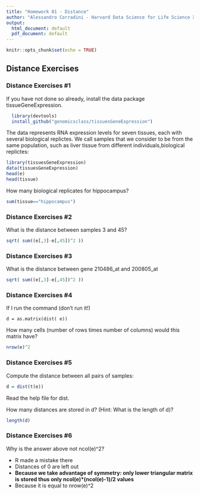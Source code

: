 ```yaml
---
title: "Homework 01 - Distance"
author: "Alessandro Corradini - Harvard Data Science for Life Science XSeries"
output:
  html_document: default
  pdf_document: default
---
```


```r
knitr::opts_chunk$set(echo = TRUE)
```

## Distance Exercises

### Distance Exercises #1

If you have not done so already, install the data package tissueGeneExpression.

```r
  library(devtools)
  install_github("genomicsclass/tissuesGeneExpression")
```

The data represents RNA expression levels for seven tissues, each with several biological replictes. We call samples that we consider to be from the same population, such as liver tissue from different individuals,biological replictes:

```r
library(tissuesGeneExpression)
data(tissuesGeneExpression)
head(e)
head(tissue)
```

How many biological replicates for hippocampus?

```r
sum(tissue=="hippocampus")
```

### Distance Exercises #2

What is the distance between samples 3 and 45?

```r
sqrt( sum((e[,3]-e[,45])^2 ))
```

### Distance Exercises #3

What is the distance between gene 210486_at and 200805_at

```r
sqrt( sum((e[,3]-e[,45])^2 ))
```

### Distance Exercises #4

If I run the command (don't run it!)

```
d = as.matrix(dist( e))
```

How many cells (number of rows times number of columns) would this matrix have?

```r
nrow(e)^2
```

### Distance Exercises #5

Compute the distance between all pairs of samples:

```r
d = dist(t(e))
```

Read the help file for dist.

How many distances are stored in d? (Hint: What is the length of d)?

```r
length(d)
```

### Distance Exercises #6

Why is the answer above not ncol(e)^2?

- R made a mistake there
- Distances of 0 are left out
- <strong> Because we take advantage of symmetry: only lower triangular matrix is stored thus only ncol(e)*(ncol(e)-1)/2 values </strong>
- Because it is equal to nrow(e)^2